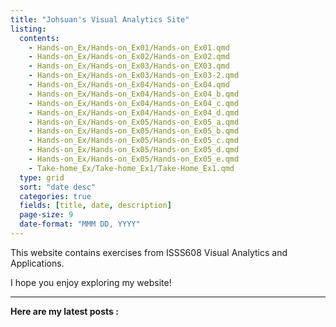 ```yaml
---
title: "Johsuan's Visual Analytics Site"
listing:
  contents:
    - Hands-on_Ex/Hands-on_Ex01/Hands-on_Ex01.qmd
    - Hands-on_Ex/Hands-on_Ex02/Hands-on_Ex02.qmd
    - Hands-on_Ex/Hands-on_Ex03/Hands-on_EX03.qmd
    - Hands-on_Ex/Hands-on_Ex03/Hands-on_Ex03-2.qmd
    - Hands-on_Ex/Hands-on_Ex04/Hands-on_Ex04.qmd
    - Hands-on_Ex/Hands-on_Ex04/Hands-on_Ex04_b.qmd
    - Hands-on_Ex/Hands-on_Ex04/Hands-on_Ex04_c.qmd
    - Hands-on_Ex/Hands-on_Ex04/Hands-on_Ex04_d.qmd
    - Hands-on_Ex/Hands-on_Ex05/Hands-on_Ex05_a.qmd
    - Hands-on_Ex/Hands-on_Ex05/Hands-on_Ex05_b.qmd
    - Hands-on_Ex/Hands-on_Ex05/Hands-on_Ex05_c.qmd
    - Hands-on_Ex/Hands-on_Ex05/Hands-on_Ex05_d.qmd
    - Hands-on_Ex/Hands-on_Ex05/Hands-on_Ex05_e.qmd
    - Take-home_Ex/Take-home_Ex1/Take-Home_Ex1.qmd
  type: grid
  sort: "date desc"
  categories: true
  fields: [title, date, description]
  page-size: 9
  date-format: "MMM DD, YYYY"
---
```


This website contains exercises from ISSS608 Visual Analytics and Applications.

I hope you enjoy exploring my website!

------------------------------------------------------------------------

**Here are my latest posts :**
